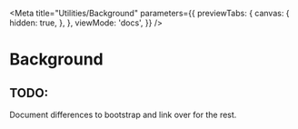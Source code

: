 
<Meta
  title="Utilities/Background"
  parameters={{
    previewTabs: {
      canvas: {
        hidden: true,
      },
    },
    viewMode: 'docs',
  }}
/>

# Background

<div className="alert alert-info">
  <h2 className="alert-heading">TODO:</h2>
  <p>Document differences to bootstrap and link over for the rest.</p>
</div>
